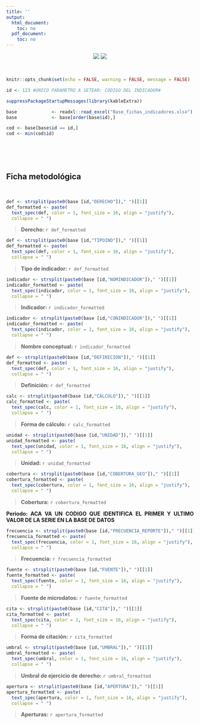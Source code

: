 ```yaml
---
title: ''
output:
  html_document:
    toc: no
  pdf_document:
    toc: no
---
```


<center>[![](LogoINDDHH.png)](https://www.gub.uy/institucion-nacional-derechos-humanos-uruguay/) [![](LogoFCS.png)](https://umad.cienciassociales.edu.uy/)</center>

<br />



```r
knitr::opts_chunk$set(echo = FALSE, warning = FALSE, message = FALSE)
```


```r

id <- 123 #UNICO PARAMETRO A SETEAR: CODIGO DEL INDICADOR#

```

```r
suppressPackageStartupMessages(library(kableExtra))

base             <- readxl::read_excel("Base_fichas_indicadores.xlsx")
base             <- base[order(base$id),]

cod <- base[base$id == id,]
cod <- min(cod$id)
```

<br />
<br />
<br />

<div style="text-align: justify">



## **Ficha metodológica**

<br />

```r
def <- strsplit(paste0(base [id,"DERECHO"])," ")[[1]]
def_formatted <- paste(
  text_spec(def, color = 1, font_size = 16, align = "justify"),
  collapse = " ")
```
> **Derecho:** `r def_formatted`

```r
def <- strsplit(paste0(base [id,"TIPOIND"])," ")[[1]]
def_formatted <- paste(
  text_spec(def, color = 1, font_size = 16, align = "justify"),
  collapse = " ")
```
> **Tipo de indicador:** `r def_formatted`

```r
indicador <- strsplit(paste0(base [id,"NOMINDICADOR"])," ")[[1]]
indicador_formatted <- paste(
  text_spec(indicador, color = 1, font_size = 16, align = "justify"),
  collapse = " ")
```
> **Indicador:** `r indicador_formatted`

```r
indicador <- strsplit(paste0(base [id,"CONINDICADOR"])," ")[[1]]
indicador_formatted <- paste(
  text_spec(indicador, color = 1, font_size = 16, align = "justify"),
  collapse = " ")
```
> **Nombre conceptual:** `r indicador_formatted`

```r
def <- strsplit(paste0(base [id,"DEFINICIÓN"])," ")[[1]]
def_formatted <- paste(
  text_spec(def, color = 1, font_size = 16, align = "justify"),
  collapse = " ")
```
> **Definición:** `r def_formatted`

```r
calc <- strsplit(paste0(base [id,"CÁLCULO"])," ")[[1]]
calc_formatted <- paste(
  text_spec(calc, color = 1, font_size = 16, align = "justify"),
  collapse = " ")
```
> **Forma de cálculo:** `r calc_formatted`


```r
unidad <- strsplit(paste0(base [id,"UNIDAD"])," ")[[1]]
unidad_formatted <- paste(
  text_spec(unidad, color = 1, font_size = 16, align = "justify"),
  collapse = " ")
```
> **Unidad:** `r unidad_formatted`


```r
cobertura <- strsplit(paste0(base [id,"COBERTURA_GEO"])," ")[[1]]
cobertura_formatted <- paste(
  text_spec(cobertura, color = 1, font_size = 16, align = "justify"),
  collapse = " ")
```
> **Cobertura:** `r cobertura_formatted`


**Periodo: ACA VA UN CODIGO QUE IDENTIFICA EL PRIMER Y ULTIMO VALOR DE LA SERIE EN LA BASE DE DATOS** 


```r
frecuencia <- strsplit(paste0(base [id,"FRECUENCIA_REPORTE"])," ")[[1]]
frecuencia_formatted <- paste(
  text_spec(frecuencia, color = 1, font_size = 16, align = "justify"),
  collapse = " ")
```
> **Frecuencia:** `r frecuencia_formatted`


```r
fuente <- strsplit(paste0(base [id,"FUENTE"])," ")[[1]]
fuente_formatted <- paste(
  text_spec(fuente, color = 1, font_size = 16, align = "justify"),
  collapse = " ")
```
> **Fuente de microdatos:** `r fuente_formatted`


```r
cita <- strsplit(paste0(base [id,"CITA"])," ")[[1]]
cita_formatted <- paste(
  text_spec(cita, color = 1, font_size = 16, align = "justify"),
  collapse = " ")
```
> **Forma de citación:** `r cita_formatted`


```r
umbral <- strsplit(paste0(base [id,"UMBRAL"])," ")[[1]]
umbral_formatted <- paste(
  text_spec(umbral, color = 1, font_size = 16, align = "justify"),
  collapse = " ")
```
> **Umbral de ejercicio de derecho:** `r umbral_formatted`


```r
apertura <- strsplit(paste0(base [id,"APERTURA"])," ")[[1]]
apertura_formatted <- paste(
  text_spec(apertura, color = 1, font_size = 16, align = "justify"),
  collapse = " ")
```
> **Aperturas:** `r apertura_formatted`

</div>


